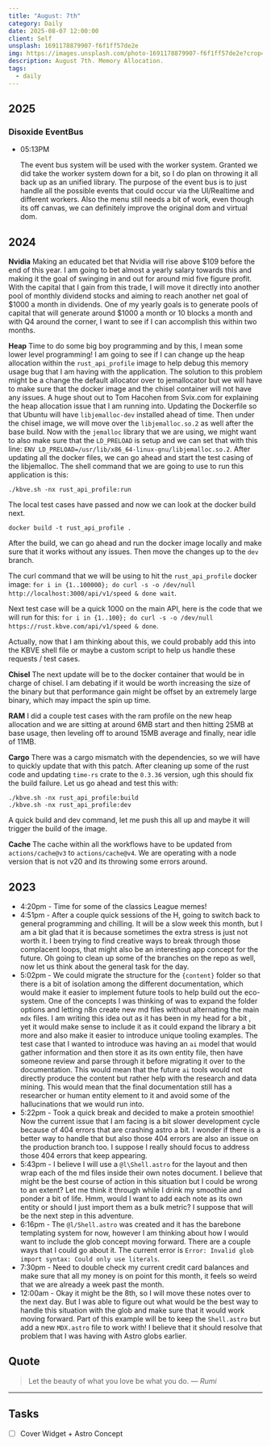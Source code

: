 ```yaml
---
title: "August: 7th"
category: Daily
date: 2025-08-07 12:00:00
client: Self
unsplash: 1691178879907-f6f1ff57de2e
img: https://images.unsplash.com/photo-1691178879907-f6f1ff57de2e?crop=entropy&cs=srgb&fm=jpg&ixid=MnwzNjM5Nzd8MHwxfHJhbmRvbXx8fHx8fHx8fDE2ODE3NDg2ODY&ixlib=rb-4.0.3&q=85
description: August 7th. Memory Allocation.
tags:
  - daily
---
```


## 2025

### Disoxide EventBus

-   05:13PM

    The event bus system will be used with the worker system.
    Granted we did take the worker system down for a bit, so I do plan on throwing it all back up as an unified library.
    The purpose of the event bus is to just handle all the possible events that could occur via the UI/Realtime and different workers.
    Also the menu still needs a bit of work, even though its off canvas, we can definitely improve the original dom and virtual dom.

## 2024

**Nvidia**
Making an educated bet that Nvidia will rise above $109 before the end of this year.
I am going to bet almost a yearly salary towards this and making it the goal of swinging in and out for around mid five figure profit.
With the capital that I gain from this trade, I will move it directly into another pool of monthly dividend stocks and aiming to reach another net goal of $1000 a month in dividends.
One of my yearly goals is to generate pools of capital that will generate around $1000 a month or 10 blocks a month and with Q4 around the corner, I want to see if I can accomplish this within two months.

**Heap**
Time to do some big boy programming and by this, I mean some lower level programming!
I am going to see if I can change up the heap allocation within the `rust_api_profile` image to help debug this memory usage bug that I am having with the application.
The solution to this problem might be a change the default allocator over to jemallocator but we will have to make sure that the docker image and the chisel container will not have any issues.
A huge shout out to Tom Hacohen from Svix.com for explaining the heap allocation issue that I am running into.
Updating the Dockerfile so that Ubuntu will have `libjemalloc-dev` installed ahead of time.
Then under the chisel image, we will move over the `libjemalloc.so.2` as well after the base build.
Now with the `jemalloc` library that we are using, we might want to also make sure that the `LD_PRELOAD` is setup and we can set that with this line:
`ENV LD_PRELOAD=/usr/lib/x86_64-linux-gnu/libjemalloc.so.2`.
After updating all the docker files, we can go ahead and start the test casing of the libjemalloc.
The shell command that we are going to use to run this application is this:

```shell
./kbve.sh -nx rust_api_profile:run
```

The local test cases have passed and now we can look at the docker build next.

```shell
docker build -t rust_api_profile .
```

After the build, we can go ahead and run the docker image locally and make sure that it works without any issues.
Then move the changes up to the `dev` branch.

The curl command that we will be using to hit the `rust_api_profile` docker image: `for i in {1..100000}; do curl -s -o /dev/null http://localhost:3000/api/v1/speed & done wait`.

Next test case will be a quick 1000 on the main API, here is the code that we will run for this:
`for i in {1..100}; do curl -s -o /dev/null https://rust.kbve.com/api/v1/speed & done`.

Actually, now that I am thinking about this, we could probably add this into the KBVE shell file or maybe a custom script to help us handle these requests / test cases.


**Chisel**
The next update will be to the docker container that would be in charge of chisel.
I am debating if it would be worth increasing the size of the binary but that performance gain might be offset by an extremely large binary, which may impact the spin up time.

**RAM**
I did a couple test cases with the ram profile on the new heap allocation and we are sitting at around 6MB start and then hitting 25MB at base usage, then leveling off to around 15MB average and finally, near idle of 11MB.

**Cargo**
There was a cargo mismatch with the dependencies, so we will have to quickly update that with this patch.
After cleaning up some of the rust code and updating `time-rs` crate to the `0.3.36` version, ugh this should fix the build failure.
Let us go ahead and test this with:

```shell
./kbve.sh -nx rust_api_profile:build
./kbve.sh -nx rust_api_profile:dev
```

A quick build and dev command, let me push this all up and maybe it will trigger the build of the image.

**Cache**
The cache within all the workflows have to be updated from `actions/cache@v3` to `actions/cache@v4`.
We are operating with a node version that is not v20 and its throwing some errors around.

<Adsense />

## 2023
- 4:20pm - Time for some of the classics League memes! 
- 4:51pm - After a couple quick sessions of the H, going to switch back to general programming and chilling. It will be a slow week this month, but I am a bit glad that it is because sometimes the extra stress is just not worth it. I been trying to find creative ways to break through those complacent loops, that might also be an interesting app concept for the future. Oh going to clean up some of the branches on the repo as well, now let us think about the general task for the day.
- 5:02pm - We could migrate the structure for the `{content}` folder so that there is a bit of isolation among the different documentation, which would make it easier to implement future tools to help build out the eco-system. One of the concepts I was thinking of was to expand the folder options and letting n8n create new md files without alternating the main `mdx` files. I am writing this idea out as it has been in my head for a bit , yet it would make sense to include it as it could expand the library a bit more and also make it easier to introduce unique tooling examples. The test case that I wanted to introduce was having an `ai` model that would gather information and then store it as its own entity file, then have someone review and parse through it before migrating it over to the documentation. This would mean that the future `ai` tools would not directly produce the content but rather help with the research and data mining. This would mean that the final documentation still has a researcher or human entity element to it and avoid some of the hallucinations that we would run into.  
- 5:22pm - Took a quick break and decided to make a protein smoothie! Now the current issue that I am facing is a bit slower development cycle because of 404 errors that are crashing astro a bit. I wonder if there is a better way to handle that but also those 404 errors are also an issue on the production branch too. I suppose I really should focus to address those 404 errors that keep appearing.
- 5:43pm - I believe I will use a `@l\Shell.astro` for the layout and then wrap each of the md files inside their own notes document. I believe that might be the best course of action in this situation but I could be wrong to an extent? Let me think it through while I drink my smoothie and ponder a bit of life. Hmm, would I want to add each note as its own entity or should I just import them as a bulk metric? I suppose that will be the next step in this adventure.
- 6:16pm - The `@l/Shell.astro` was created and it has the barebone templating system for now, however I am thinking about how I would want to include the glob concept moving forward. There are a couple ways that I could go about it. The current error is `Error: Invalid glob import syntax: Could only use literals`.
- 7:30pm - Need to double check my current credit card balances and make sure that all my money is on point for this month, it feels so weird that we are already a week past the month. 
- 12:00am - Okay it might be the 8th, so I will move these notes over to the next day. But I was able to figure out what would be the best way to handle this situation with the glob and make sure that it would work moving forward. Part of this example will be to keep the `Shell.astro` but add a new `MDX.astro` file to work with! I believe that it should resolve that problem that I was having with Astro globs earlier. 

## Quote

> Let the beauty of what you love be what you do.
> — <cite>Rumi</cite>

---

## Tasks

- [ ] Cover Widget + Astro Concept